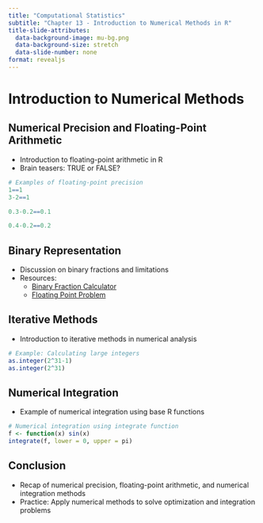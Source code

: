 ```yaml
---
title: "Computational Statistics"
subtitle: "Chapter 13 - Introduction to Numerical Methods in R"
title-slide-attributes:
  data-background-image: mu-bg.png
  data-background-size: stretch
  data-slide-number: none
format: revealjs
---
```


# Introduction to Numerical Methods

## Numerical Precision and Floating-Point Arithmetic

-   Introduction to floating-point arithmetic in R
-   Brain teasers: TRUE or FALSE?

```r
# Examples of floating-point precision
1==1
3-2==1
```

::: {.fragment}
```r
0.3-0.2==0.1
```
:::
  
```r
0.4-0.2==0.2
```

## Binary Representation

-   Discussion on binary fractions and limitations
-   Resources:
    -   [Binary Fraction Calculator](https://www.omnicalculator.com/math/binary-fraction)
    -   [Floating Point Problem](https://www.truenorthfloatingpoint.com/problem)

## Iterative Methods

-   Introduction to iterative methods in numerical analysis

```r
# Example: Calculating large integers
as.integer(2^31-1)
as.integer(2^31)
```

## Numerical Integration

-   Example of numerical integration using base R functions

```r
# Numerical integration using integrate function
f <- function(x) sin(x)
integrate(f, lower = 0, upper = pi)
```

## Conclusion

-   Recap of numerical precision, floating-point arithmetic, and numerical integration methods
-   Practice: Apply numerical methods to solve optimization and integration problems
